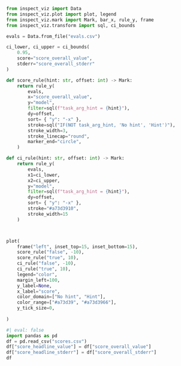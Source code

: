 



```python
from inspect_viz import Data
from inspect_viz.plot import plot, legend
from inspect_viz.mark import Mark, bar_x, rule_y, frame
from inspect_viz.transform import sql, ci_bounds

evals = Data.from_file("evals.csv")

ci_lower, ci_upper = ci_bounds(
    0.95, 
    score="score_overall_value", 
    stderr="score_overall_stderr"
)

def score_rule(hint: str, offset: int) -> Mark:
    return rule_y(
        evals,
        x="score_overall_value",
        y="model",
        filter=sql(f"task_arg_hint = {hint}"),
        dy=offset,
        sort= { "y": "-x" },
        stroke=sql("IF(NOT task_arg_hint, 'No hint', 'Hint')"),
        stroke_width=3,
        stroke_linecap="round",
        marker_end="circle",
    )

def ci_rule(hint: str, offset: int) -> Mark:
    return rule_y(
        evals,
        x1=ci_lower,
        x2=ci_upper,
        y="model",
        filter=sql(f"task_arg_hint = {hint}"),
        dy=offset,
        sort= { "y": "-x" },
        stroke="#a73d3910",
        stroke_width=15
    )



plot(
    frame("left", inset_top=15, inset_bottom=15),
    score_rule("false", -10),
    score_rule("true", 10),
    ci_rule("false", -10),
    ci_rule("true", 10),
    legend="color",
    margin_left=100,
    y_label=None,
    x_label="score",
    color_domain=["No hint", "Hint"],
    color_range=["#a73d39", "#a73d3966"],
    y_tick_size=0,
    
)

```

```python
#| eval: false
import pandas as pd
df = pd.read_csv("scores.csv")
df["score_headline_value"] = df["score_overall_value"]
df["score_headline_stderr"] = df["score_overall_stderr"]
df
```